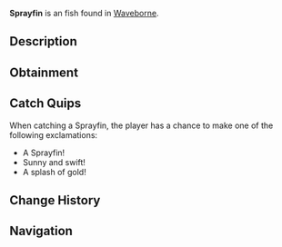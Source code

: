 {{FishInfobox
|image          = Sprayfin.png
|rarity         = Uncommon
|sea            = Second Sea
|location       = [[Waveborne]]
|sublocation    = 
|sources        = Fishing Rod
|radar_location = 
|prog_speed     = +8
|xp             = 45
|weather        = Clear
|time           = Day
|season         = Winter
|bait           = Minnow
|base_weight    = 14
|base_value     = 90
|weight_range   = 9
|base_chance    = 70
|base_resil     = 60
}}
'''Sprayfin''' is an {{Rarity|Uncommon}} fish found in [[Waveborne]].

== Description ==
{{Description|A vibrant yellow fish with dark yellow stripes, slashing through the water like a burst of sunlight.|Bestiary Entry}}

== Obtainment ==
{{Description|It swims under the rays of the sun.|Bestiary Hint}}
{{Fish Availability|
Waveborne
|top_rods      = 
Training Rod\788080.81\NaN;
Flimsy Rod\297309.04\254074.07;
Free Spirit Rod\192109.54\12528.22;
Leviathan's Fang Rod\188757.29\17492.08;
Trident Rod\187159.44\16017.25;
Fischer's Rod\152365.92\15784.26;
Firefly Rod\165408.99\16567.59;
Carrot Rod\157723.99\16400.61;
Plastic Rod\146988.55\15525.51;
Great Dreamer Rod\163466.59\14896.62;
Resourceful Rod\132997.58\12724.28;
Astralhook Rod\173706.52\0;
Blazebringer Rod\166977.55\15473.76;
Verdant Shear Rod\165175.16\14944.83;
No-Life Rod\153938.4\13594.38;
Seraphic Rod\143228.87\12257.64;
Ethereal Prism Rod\141405.58\9152.97;
Depthseeker Rod\138930.23\13172.37;
Challenger's Rod\138699.39\12152.59;
Avalanche Rod\137430.41\13091.23;
Rod Of The Exalted One\136938.88\12372.64;
Rod Of The Forgotten Fang\136909.94\11623.12;
Volcanic Rod\135748.98\12300.16;
Zeus Rod\135177.97\12248.42;
Rod Of The Depths\134574.27\11468.26;
Steady Rod\112103.3\10565.38
|recommended   = Free Spirit Rod
}}

== Catch Quips ==
When catching a Sprayfin, the player has a chance to make one of the following exclamations:
* A Sprayfin!
* Sunny and swift!
* A splash of gold!

== Change History ==
{{Change History|{{subst:Current Version}}}}

== Navigation ==
{{Fish Navbox|Waveborne}}